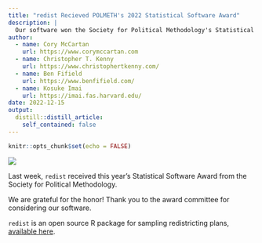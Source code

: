 ```yaml
---
title: "redist Recieved POLMETH's 2022 Statistical Software Award"
description: |
  Our software won the Society for Political Methodology's Statistical Software Award.
author:
  - name: Cory McCartan
    url: https://www.corymccartan.com
  - name: Christopher T. Kenny
    url: https://www.christophertkenny.com/
  - name: Ben Fifield
    url: https://www.benfifield.com/
  - name: Kosuke Imai
    url: https://imai.fas.harvard.edu/
date: 2022-12-15
output:
  distill::distill_article:
    self_contained: false
---
```



```r
knitr::opts_chunk$set(echo = FALSE)
```

![](https://raw.githubusercontent.com/alarm-redist/redist/main/man/figures/logo.png)

Last week, `redist` received this year's Statistical Software Award from the Society for Political Methodology.


We are grateful for the honor! Thank you to the award committee for considering our software.

`redist` is an open source R package for sampling redistricting plans, [available here](https://alarm-redist.org/redist/).


